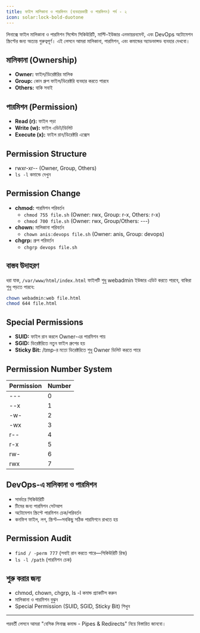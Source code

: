 ```yaml
---
title: ফাইল মালিকানা ও পারমিশন (ব্যবহারকারী ও পারমিশন) পর্ব - ২
icon: solar:lock-bold-duotone
---
```


লিনাক্সে ফাইল মালিকানা ও পারমিশন সিস্টেম সিকিউরিটি, মাল্টি-ইউজার এনভায়রনমেন্ট, এবং DevOps অটোমেশন স্ক্রিপ্টের জন্য অত্যন্ত গুরুত্বপূর্ণ। এই লেসনে আমরা মালিকানা, পারমিশন, এবং কমান্ডের অ্যাডভান্সড ব্যবহার দেখবো।

## মালিকানা (Ownership)

- **Owner:** ফাইল/ডিরেক্টরির মালিক
- **Group:** কোন গ্রুপ ফাইল/ডিরেক্টরি ব্যবহার করতে পারবে
- **Others:** বাকি সবাই

## পারমিশন (Permission)

- **Read (r):** ফাইল পড়া
- **Write (w):** ফাইল এডিট/ডিলিট
- **Execute (x):** ফাইল রান/ডিরেক্টরি এক্সেস

## Permission Structure

- rwxr-xr-- (Owner, Group, Others)
- `ls -l` কমান্ডে দেখুন

## Permission Change

- **chmod:** পারমিশন পরিবর্তন
  - `chmod 755 file.sh` (Owner: rwx, Group: r-x, Others: r-x)
  - `chmod 700 file.sh` (Owner: rwx, Group/Others: ---)
- **chown:** মালিকানা পরিবর্তন
  - `chown anis:devops file.sh` (Owner: anis, Group: devops)
- **chgrp:** গ্রুপ পরিবর্তন
  - `chgrp devops file.sh`

## বাস্তব উদাহরণ

ধরা যাক, `/var/www/html/index.html` ফাইলটি শুধু webadmin ইউজার এডিট করতে পারবে, বাকিরা শুধু পড়তে পারবে:
```bash
chown webadmin:web file.html
chmod 644 file.html
```

## Special Permissions

- **SUID:** ফাইল রান করলে Owner-এর পারমিশন পায়
- **SGID:** ডিরেক্টরিতে নতুন ফাইল গ্রুপের হয়
- **Sticky Bit:** /tmp-র মতো ডিরেক্টরিতে শুধু Owner ডিলিট করতে পারে

## Permission Number System

| Permission | Number |
|------------|--------|
| ---        | 0      |
| --x        | 1      |
| -w-        | 2      |
| -wx        | 3      |
| r--        | 4      |
| r-x        | 5      |
| rw-        | 6      |
| rwx        | 7      |

## DevOps-এ মালিকানা ও পারমিশন

- সার্ভারে সিকিউরিটি
- টিমের জন্য পারমিশন সেটআপ
- অটোমেশন স্ক্রিপ্টে পারমিশন চেক/পরিবর্তন
- কনফিগ ফাইল, লগ, স্ক্রিপ্ট—সবকিছু সঠিক পারমিশনে রাখতে হয়

## Permission Audit

- `find / -perm 777` (সবাই রান করতে পারে—সিকিউরিটি রিস্ক)
- `ls -l /path` (পারমিশন চেক)

## শুরু করার জন্য

- chmod, chown, chgrp, ls -l কমান্ড প্র্যাকটিস করুন
- মালিকানা ও পারমিশন বুঝুন
- Special Permission (SUID, SGID, Sticky Bit) শিখুন

---

পরবর্তী লেসনে আমরা "বেসিক লিনাক্স কমান্ড - Pipes & Redirects" নিয়ে বিস্তারিত জানবো।
